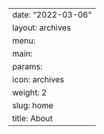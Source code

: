 ---
date: "2022-03-06"
layout: archives
menu:
  main:
    params:
      icon: archives
    weight: 2
slug: home
title: About
---